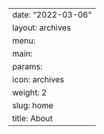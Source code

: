 ---
date: "2022-03-06"
layout: archives
menu:
  main:
    params:
      icon: archives
    weight: 2
slug: home
title: About
---